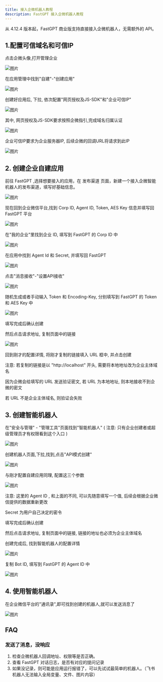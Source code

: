 ```yaml
---
title: 接入企微机器人教程
description: FastGPT 接入企微机器人教程
---
```


从 4.12.4 版本起，FastGPT 商业版支持直接接入企微机器人，无需额外的 API。 

## 1.配置可信域名和可信IP

点击企微头像,打开管理企业

![图片](/imgs/wecom-bot-1.png)

在应用管理中找到"自建"-"创建应用"

![图片](/imgs/wecom-bot-2.png)

创建好应用后, 下拉, 依次配置"网页授权及JS-SDK"和"企业可信IP"

![图片](/imgs/wecom-bot-3.png)

其中, 网页授权及JS-SDK要求按照企微指引,完成域名归属认证

![图片](/imgs/wecom-bot-4.png)

企业可信IP要求为企业服务器IP, 后续企微的回调URL将请求到此IP

![图片](/imgs/wecom-bot-5.png)

## 2. 创建企业自建应用

前往 FastGPT ,选择想要接入的应用，在 发布渠道 页面，新建一个接入企微智能机器人的发布渠道，填写好基础信息。

![图片](/imgs/wecom-bot-6.png)

现在回到企业微信平台,找到 Corp ID, Agent ID, Token, AES Key 信息并填写回 FastGPT 平台

![图片](/imgs/wecom-bot-7.png)

在"我的企业"里找到企业 ID, 填写到 FastGPT 的 Corp ID 中

![图片](/imgs/wecom-bot-8.png)

在应用中找到 Agent Id 和 Secret, 并填写回 FastGPT

![图片](/imgs/wecom-bot-9.png)

点击"消息接收"-"设置API接收"

![图片](/imgs/wecom-bot-10.png)

随机生成或者手动输入 Token 和 Encoding-Key, 分别填写到 FastGPT 的 Token 和 AES Key 中

![图片](/imgs/wecom-bot-11.png)

填写完成后确认创建

然后点击请求地址, 复制页面中的链接

![图片](/imgs/wecom-bot-12.png)

回到刚才的配置详情, 将刚才复制的链接填入 URL 框中, 并点击创建

注意: 若复制的链接是以 "http://localhost" 开头, 需要将本地地址改为企业主体域名

因为企微会给填写的 URL 发送验证密文, 若 URL 为本地地址, 则本地接收不到企微的密文

若 URL 不是企业主体域名, 则验证会失败

## 3. 创建智能机器人

在"安全与管理" - "管理工具"页面找到"智能机器人" ( 注意: 只有企业创建者或超级管理员才有权限看到这个入口 )

![图片](/imgs/wecom-bot-13.png)

创建机器人页面,下拉,找到,点击"API模式创建"

![图片](/imgs/wecom-bot-14.png)

与刚才配置自建应用同理, 配置这三个参数

![图片](/imgs/wecom-bot-15.png)

注意: 这里的 Agent ID , 和上面的不同, 可以先随意填写一个值, 后续会根据企业微信提供的数据重新更改

Secret 为用户自己决定的密令

填写完成后确认创建

然后点击请求地址, 复制页面中的链接, 链接的地址也必须为企业主体域名

创建完成后, 找到智能机器人的配置详情

![图片](/imgs/wecom-bot-16.png)

复制 Bot ID, 填写到 FastGPT 的 Agent ID 中

![图片](/imgs/wecom-bot-17.png)

## 4. 使用智能机器人

在企业微信平台的"通讯录",即可找到创建的机器人,就可以发送消息了

![图片](/imgs/wecom-bot-18.png)

## FAQ

### 发送了消息，没响应

1. 检查企微机器人回调地址、权限等是否正确。
2. 查看 FastGPT 对话日志，是否有对应的提问记录
3. 如果没记录，则可能是应用运行报错了，可以先试试最简单的机器人。（飞书机器人无法输入全局变量、文件、图片内容）
